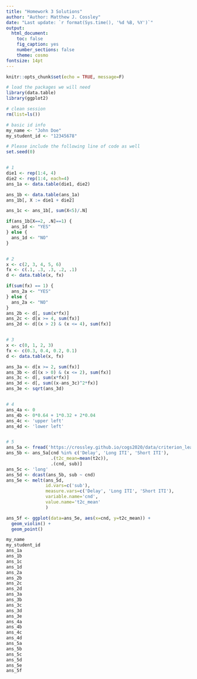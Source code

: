 ```yaml
---
title: "Homework 3 Solutions"
author: "Author: Matthew J. Cossley"
date: "Last update: `r format(Sys.time(), '%d %B, %Y')`"
output:
  html_document:
    toc: false
    fig_caption: yes
    number_sections: false
    theme: cosmo
fontsize: 14pt
---
```


```r
knitr::opts_chunk$set(echo = TRUE, message=F)
```

```r
# load the packages we will need
library(data.table)
library(ggplot2)

# clean session
rm(list=ls())

# basic id info
my_name <- "John Doe"
my_student_id <- "12345678"

# Please include the following line of code as well
set.seed(0)


# 1
die1 <- rep(1:4, 4)
die2 <- rep(1:4, each=4)
ans_1a <- data.table(die1, die2)

ans_1b <- data.table(ans_1a)
ans_1b[, X := die1 + die2]

ans_1c <- ans_1b[, sum(X<5)/.N]

if(ans_1b[X==2, .N]==1) {
  ans_1d <- "YES"
} else {
  ans_1d <- "NO"
}


# 2
x <- c(2, 3, 4, 5, 6)
fx <- c(.1, .3, .3, .2, .1)
d <- data.table(x, fx)

if(sum(fx) == 1) {
  ans_2a <- "YES"
} else {
  ans_2a <- "NO"
}
ans_2b <- d[, sum(x*fx)]
ans_2c <- d[x >= 4, sum(fx)]
ans_2d <- d[(x > 2) & (x <= 4), sum(fx)]


# 3
x <- c(0, 1, 2, 3)
fx <- c(0.3, 0.4, 0.2, 0.1)
d <- data.table(x, fx)

ans_3a <- d[x >= 2, sum(fx)]
ans_3b <- d[(x > 0) & (x <= 2), sum(fx)]
ans_3c <- d[, sum(x*fx)]
ans_3d <- d[, sum((x-ans_3c)^2*fx)]
ans_3e <- sqrt(ans_3d)


# 4 
ans_4a <- 0
ans_4b <- 0*0.64 + 1*0.32 + 2*0.04
ans_4c <- 'upper left'
ans_4d <- 'lower left'


# 5
ans_5a <- fread('https://crossley.github.io/cogs2020/data/criterion_learning/crit_learn.csv')
ans_5b <- ans_5a[cnd %in% c('Delay', 'Long ITI', 'Short ITI'), 
                 .(t2c_mean=mean(t2c)), 
                 .(cnd, sub)]
ans_5c <- 'long'
ans_5d <- dcast(ans_5b, sub ~ cnd)
ans_5e <- melt(ans_5d, 
               id.vars=c('sub'), 
               measure.vars=c('Delay', 'Long ITI', 'Short ITI'),
               variable.name='cnd',
               value.name='t2c_mean'
               )

ans_5f <- ggplot(data=ans_5e, aes(x=cnd, y=t2c_mean)) + 
  geom_violin() + 
  geom_point()

```

```r
my_name
my_student_id
ans_1a
ans_1b
ans_1c
ans_1d
ans_2a
ans_2b
ans_2c
ans_2d
ans_3a
ans_3b
ans_3c
ans_3d
ans_3e
ans_4a
ans_4b
ans_4c
ans_4d
ans_5a
ans_5b
ans_5c
ans_5d
ans_5e
ans_5f
```
